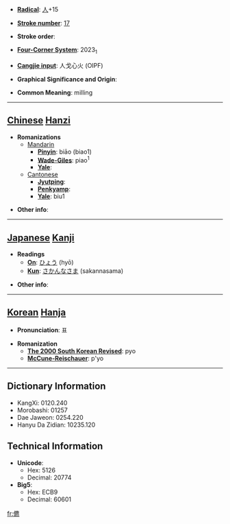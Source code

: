 * '''[[Wiktionary:Chinese radical index| Radical]]''': [[Wiktionary:Chinese radical index 人|人]]+15

* '''[[Wiktionary:Chinese total strokes index|Stroke number]]''': [[Wiktionary:Chinese total strokes index 17|17]]

* '''Stroke order''': 

* '''[[Wiktionary:Chinese four corner index|Four-Corner System]]''': 2023<sub>1</sub>

* '''[[Wiktionary:Chinese Cangjie index|Cangjie input]]''': 人戈心火 (OIPF)

* '''Graphical Significance and Origin''': 

* '''Common Meaning''': milling

----

== [[Chinese]] [[Hanzi]] ==

* '''Romanizations'''
** [[Mandarin]]
*** '''[[Pinyin]]''': biāo (biao1)
*** '''[[Wade-Giles]]''': piao<sup>1</sup>
*** '''[[Yale]]''': 
**[[Cantonese]]
***'''[[Jyutping]]''':
***'''[[Penkyamp]]''': 
***'''[[Yale]]''': biu1

* '''Other info''': 

----

== [[Japanese]] [[Kanji]] ==

* '''Readings'''
** '''[[On]]''': [[ひょう]] (hyō)
** '''[[Kun]]''': [[さかんなさま]] (sakannasama)

* '''Other info''':  

----

== [[Korean]] [[Hanja]] ==

* '''Pronunciation''': 표

* '''Romanization'''
** '''[[The 2000 South Korean Revised Romanization|The 2000 South Korean Revised]]''': pyo
** '''[[McCune-Reischauer]]''': p'yo

----

== Dictionary Information ==

* KangXi: 0120.240
* Morobashi: 01257
* Dae Jaweon: 0254.220
* Hanyu Da Zidian: 10235.120

== Technical Information ==

* '''Unicode''':
** Hex: 5126
** Decimal: 20774
* '''Big5''':
** Hex: ECB9
** Decimal: 60601

[[fr:儦]]